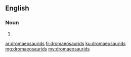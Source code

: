 ==English==

===Noun===
{{head|en|plural}}

# {{plural of|dromaeosaurid|lang=en}}

[[ar:dromaeosaurids]]
[[fr:dromaeosaurids]]
[[ku:dromaeosaurids]]
[[mg:dromaeosaurids]]
[[my:dromaeosaurids]]